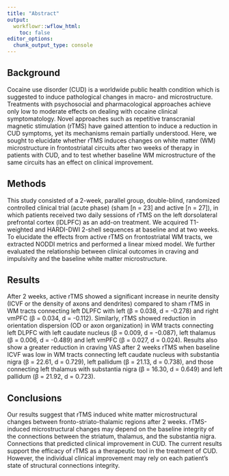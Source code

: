 ```yaml
---
title: "Abstract"
output:
  workflowr::wflow_html:
    toc: false
editor_options:
  chunk_output_type: console
---
```


## Background
Cocaine use disorder (CUD) is a worldwide public health condition which is suggested to induce pathological changes in macro- and microstructure. Treatments with psychosocial and pharmacological approaches achieve only low to moderate effects on dealing with cocaine clinical symptomatology. Novel approaches such as repetitive transcranial magnetic stimulation (rTMS) have gained attention to induce a reduction in CUD symptoms, yet its mechanisms remain partially understood. Here, we sought to elucidate whether rTMS induces changes on white matter (WM) microstructure in frontostriatal circuits after two weeks of therapy in patients with CUD, and to test whether baseline WM microstructure of the same circuits has an effect on clinical improvement.

## Methods
This study consisted of a 2-week, parallel group, double-blind, randomized controlled clinical trial (acute phase) (sham [n = 23] and active [n = 27]), in which patients received two daily sessions of rTMS on the left dorsolateral prefrontal cortex (lDLPFC) as an add-on treatment. We acquired T1-weighted and HARDI-DWI 2-shell sequences at baseline and at two weeks. To elucidate the effects from active rTMS on frontostriatal WM tracts, we extracted NODDI metrics and performed a linear mixed model. We further evaluated the relationship between clinical outcomes in craving and impulsivity and the baseline white matter microstructure.

## Results
After 2 weeks, active rTMS showed a significant increase in neurite density (ICVF or the density of axons and dendrites) compared to sham rTMS in WM tracts connecting left DLPFC with left (β = 0.038, d = -0.278) and right vmPFC (β = 0.034, d = -0.112). Similarly, rTMS showed reduction in orientation dispersion (OD or axon organization) in WM tracts connecting left DLPFC with left caudate nucleus (β = 0.009, d = -0.087), left thalamus (β = 0.006, d = -0.489) and left vmPFC (β = 0.027, d = 0.024). Results also show a greater reduction in craving VAS after 2 weeks rTMS when baseline ICVF was low in WM tracts connecting left caudate nucleus with substantia nigra (β = 22.61, d = 0.729), left pallidum (β = 21.13, d = 0.738), and those connecting left thalamus with substantia nigra (β = 16.30, d = 0.649) and left pallidum (β = 21.92, d = 0.723).

## Conclusions
Our results suggest that rTMS induced white matter microstructural changes between fronto-striato-thalamic regions after 2 weeks. rTMS-induced microstructural changes may depend on the baseline integrity of the connections between the striatum, thalamus, and the substantia nigra. Connections that predicted clinical improvement in CUD. The current results support the efficacy of rTMS as a therapeutic tool in the treatment of CUD.  However, the individual clinical improvement may rely on each patient’s state of structural connections integrity. 